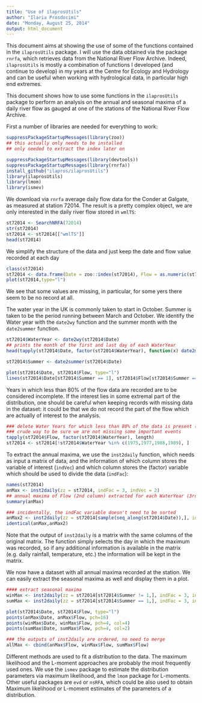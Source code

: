 ```yaml
---
title: "Use of ilaprosUtils"
author: "Ilaria Prosdocimi"
date: "Monday, August 25, 2014"
output: html_document
---
```


This document aims at showing the use of some of the functions contained in the `ilaprosUtils` package. I will use the data obtained via the package `rnrfa`, which retrieves data from the National River Flow Archive. Indeed, `ilaprosUtils` is mostly a combination of functions I developed (and continue to develop) in my years at the Centre for Ecology and Hydrology and can be useful when working with hydrological data, in particular high end extremes. 

This document shows how to use some functions in the `ilaprosUtils` package to perform an analysis on the annual and seasonal maxima of a daily river flow as gauged at one of the stations of the National River Flow Archive. 

First a number of libraries are needed for everything to work:

```r
suppressPackageStartupMessages(library(zoo))
## this actually only needs to be installed 
## only needed to extract the index later on
```

```r
suppressPackageStartupMessages(library(devtools))
suppressPackageStartupMessages(library(rnrfa))
install_github("ilapros/ilaprosUtils")
library(ilaprosUtils)
library(lmom)
library(ismev)
```

We download via `rnrfa` average daily flow data for the Conder at Galgate, as measured at station 72014. The result is a pretty complex object, we are only interested in the daily river flow stored in `wmlTS`:
```r
st72014 <- SearchNRFA(72014)
str(st72014)
st72014 <- st72014[["wmlTS"]]
head(st72014)
```

We simplify the structure of the data and just keep the date and flow value recorded at each day

```r
class(st72014)
st72014 <- data.frame(Date = zoo::index(st72014), Flow = as.numeric(st72014))
plot(st72014,type="l")
```

We see that some values are missing, in particular, for some yers there seem to be no record at all. 

The water year in the UK is commonly taken to start in October. Summer is taken to be the period running between March and October. We identify the Water year with the `date2wy` function and the summer month with the `date2summer` function. 

```r
st72014$WaterYear <- date2wy(st72014$Date)
## prints the month of the first and last day of each WaterYear
head(tapply(st72014$Date, factor(st72014$WaterYear), function(x) date2month(x[c(1,length(x))])))

st72014$Summer <- date2summer(st72014$Date)

plot(st72014$Date, st72014$Flow, type="l")
lines(st72014$Date[st72014$Summer == 1], st72014$Flow[st72014$Summer == 1], col = 2)
```


Years in which less than 80% of the flow data are recorded are to be considered incomplete.  If the interest lies in some extremal part of the distribution, one should be careful when keeping records with missing data in the dataset: it could be that we do not record the part of the flow which are actually of interest to the analysis. 
```r
### delete Water Years for which less than 80% of the data is present (~292 days complete)
### crude way to be sure we are not missing some important events
tapply(st72014$Flow, factor(st72014$WaterYear), length)
st72014 <- st72014[!st72014$WaterYear %in% c(1975,1977,1988,1989), ]
```

To extract the annual maxima, we use the `inst2daily` function, which needs as input a matrix of data, and the information of which column stores the variable of interest (`indVec`) and which column stores the (factor) variable which should be used to divide the data (`indFac`):

```r
names(st72014)
anMax <- inst2daily(zz = st72014, indFac = 3, indVec = 2)
## annual maxima of Flow (2nd column) extracted for each WaterYear (3rd column)
summary(anMax)

### incidentally, the indFac variable doesn't need to be sorted
anMax2 <- inst2daily(zz = st72014[sample(seq_along(st72014$Date)),], indFac = 3, indVec = 2)
identical(anMax,anMax2)
```
Note that the output of `inst2daily` is a matrix with the same columns of the original matrix. The function simply selects the day in which the maximum was recorded, so if any additional information is available in the matrix (e.g. daily rainfall, temperature, etc.) the information will be kept in the matrix. 

We now have a dataset with all annual maxima recorded at the station. We can easily extract the seasonal maxima as well and display them in a plot. 


```r
#### extract seasonal maxima
winMax <- inst2daily(zz = st72014[st72014$Summer != 1,], indFac = 3, indVec = 2)
sumMax <- inst2daily(zz = st72014[st72014$Summer == 1,], indFac = 3, indVec = 2)

plot(st72014$Date, st72014$Flow, type="l")
points(anMax$Date, anMax$Flow, pch=16)
points(winMax$Date, winMax$Flow, pch=4, col=4)
points(sumMax$Date, sumMax$Flow, pch=4, col=2)

### the outputs of inst2daily are ordered, no need to merge
allMax <- cbind(anMax$Flow, winMax$Flow, sumMax$Flow)
```
Different methods are used to fit a distribution to the data. The maximum likelihood and the L-moment approaches are probably the most frequently used ones. We use the `ismev` package to estimate the distribution parameters via maximum likelihood, and the `lmom`  package for L-moments. Other useful packages are `evd` or `nsRFA`, which could be also used to obtain Maximum likelihood or L-moment estimates of the parameters of a distribution.












